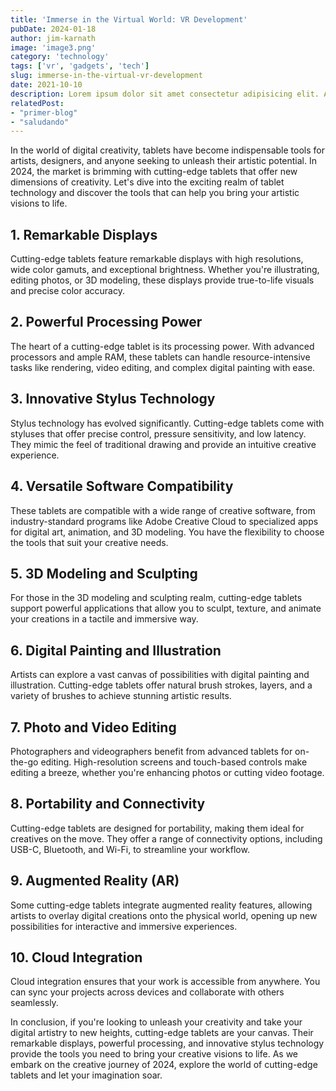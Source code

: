 ```yaml
---
title: 'Immerse in the Virtual World: VR Development'
pubDate: 2024-01-18
author: jim-karnath
image: 'image3.png'
category: 'technology'
tags: ['vr', 'gadgets', 'tech']
slug: immerse-in-the-virtual-vr-development
date: 2021-10-10
description: Lorem ipsum dolor sit amet consectetur adipisicing elit. Architecto accusantium praesentium eius, ut atque fuga culpa, similique sequi cum eos quis dolorum.
relatedPost: 
- "primer-blog"
- "saludando"
---
```


In the world of digital creativity, tablets have become indispensable tools for artists, designers, and anyone seeking to unleash their artistic potential. In 2024, the market is brimming with cutting-edge tablets that offer new dimensions of creativity. Let's dive into the exciting realm of tablet technology and discover the tools that can help you bring your artistic visions to life.

## **1. Remarkable Displays**

Cutting-edge tablets feature remarkable displays with high resolutions, wide color gamuts, and exceptional brightness. Whether you're illustrating, editing photos, or 3D modeling, these displays provide true-to-life visuals and precise color accuracy.

## **2. Powerful Processing Power**

The heart of a cutting-edge tablet is its processing power. With advanced processors and ample RAM, these tablets can handle resource-intensive tasks like rendering, video editing, and complex digital painting with ease.

## **3. Innovative Stylus Technology**

Stylus technology has evolved significantly. Cutting-edge tablets come with styluses that offer precise control, pressure sensitivity, and low latency. They mimic the feel of traditional drawing and provide an intuitive creative experience.

## **4. Versatile Software Compatibility**

These tablets are compatible with a wide range of creative software, from industry-standard programs like Adobe Creative Cloud to specialized apps for digital art, animation, and 3D modeling. You have the flexibility to choose the tools that suit your creative needs.

## **5. 3D Modeling and Sculpting**

For those in the 3D modeling and sculpting realm, cutting-edge tablets support powerful applications that allow you to sculpt, texture, and animate your creations in a tactile and immersive way.

## **6. Digital Painting and Illustration**

Artists can explore a vast canvas of possibilities with digital painting and illustration. Cutting-edge tablets offer natural brush strokes, layers, and a variety of brushes to achieve stunning artistic results.

## **7. Photo and Video Editing**

Photographers and videographers benefit from advanced tablets for on-the-go editing. High-resolution screens and touch-based controls make editing a breeze, whether you're enhancing photos or cutting video footage.

## **8. Portability and Connectivity**

Cutting-edge tablets are designed for portability, making them ideal for creatives on the move. They offer a range of connectivity options, including USB-C, Bluetooth, and Wi-Fi, to streamline your workflow.

## **9. Augmented Reality (AR)**

Some cutting-edge tablets integrate augmented reality features, allowing artists to overlay digital creations onto the physical world, opening up new possibilities for interactive and immersive experiences.

## **10. Cloud Integration**

Cloud integration ensures that your work is accessible from anywhere. You can sync your projects across devices and collaborate with others seamlessly.

In conclusion, if you're looking to unleash your creativity and take your digital artistry to new heights, cutting-edge tablets are your canvas. Their remarkable displays, powerful processing, and innovative stylus technology provide the tools you need to bring your creative visions to life. As we embark on the creative journey of 2024, explore the world of cutting-edge tablets and let your imagination soar.
